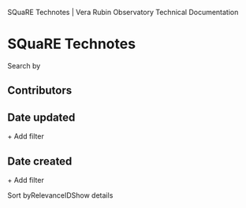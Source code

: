 SQuaRE Technotes | Vera Rubin Observatory Technical Documentation

[](/)

SQuaRE Technotes
================

Search by[](https://www.algolia.com/?utm_source=react-instantsearch&utm_medium=website&utm_content=&utm_campaign=poweredby)

Contributors
------------

Date updated
------------

\+ Add filter

Date created
------------

\+ Add filter

Sort byRelevanceIDShow details